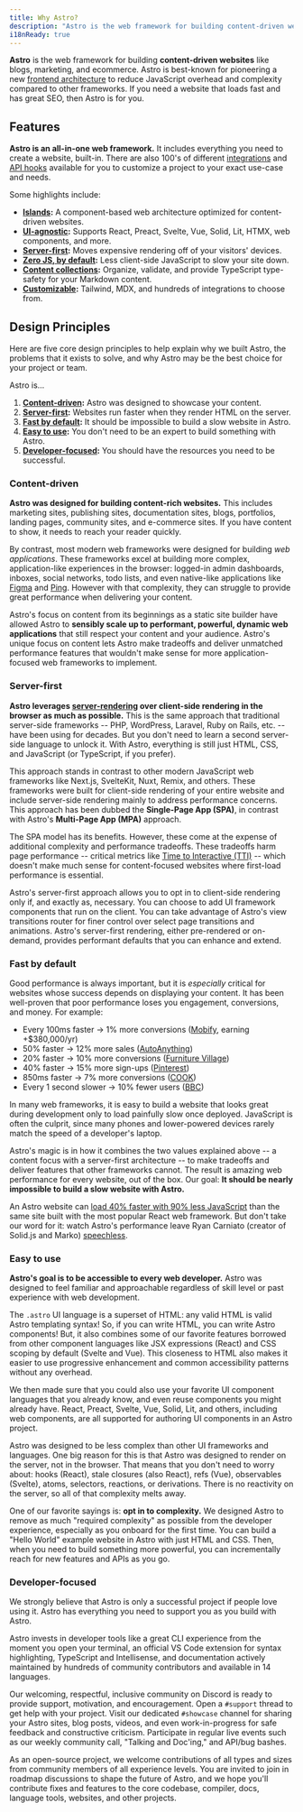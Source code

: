 ```yaml
---
title: Why Astro?
description: "Astro is the web framework for building content-driven websites like blogs, marketing, and ecommerce. Learn more about the things that make Astro special and why Astro might be a good choice for your next website."
i18nReady: true
---
```


**Astro** is the web framework for building **content-driven websites** like blogs, marketing, and ecommerce. Astro is best-known for pioneering a new [frontend architecture](/en/concepts/islands/) to reduce JavaScript overhead and complexity compared to other frameworks. If you need a website that loads fast and has great SEO, then Astro is for you.

## Features

**Astro is an all-in-one web framework.** It includes everything you need to create a website, built-in. There are also 100's of different [integrations](https://astro.build/integrations/) and [API hooks](/en/reference/integrations-reference/) available for you to customize a project to your exact use-case and needs. 

Some highlights include:

- **[Islands](/en/concepts/islands/):** A component-based web architecture optimized for content-driven websites.
- **[UI-agnostic](/en/core-concepts/framework-components/):** Supports React, Preact, Svelte, Vue, Solid, Lit, HTMX, web components, and more.
- **[Server-first](/en/core-concepts/rendering-modes/):** Moves expensive rendering off of your visitors' devices.
- **[Zero JS, by default](/en/core-concepts/astro-components/):** Less client-side JavaScript to slow your site down.
- **[Content collections](/en/guides/content-collections/):** Organize, validate, and provide TypeScript type-safety for your Markdown content.
- **[Customizable](/en/guides/integrations-guide/):** Tailwind, MDX, and hundreds of integrations to choose from.

## Design Principles

Here are five core design principles to help explain why we built Astro, the problems that it exists to solve, and why Astro may be the best choice for your project or team.

Astro is...

1. **[Content-driven](#content-driven):** Astro was designed to showcase your content.
2. **[Server-first](#server-first):** Websites run faster when they render HTML on the server.
3. **[Fast by default](#fast-by-default):** It should be impossible to build a slow website in Astro.
4. **[Easy to use](#easy-to-use):** You don't need to be an expert to build something with Astro.
5. **[Developer-focused](#developer-focused):** You should have the resources you need to be successful.

### Content-driven

**Astro was designed for building content-rich websites.** This includes marketing sites, publishing sites, documentation sites, blogs, portfolios, landing pages, community sites, and e-commerce sites. If you have content to show, it needs to reach your reader quickly.

By contrast, most modern web frameworks were designed for building *web applications*. These frameworks excel at building more complex, application-like experiences in the browser: logged-in admin dashboards, inboxes, social networks, todo lists, and even native-like applications like [Figma](https://figma.com/) and [Ping](https://ping.gg/). However with that complexity, they can struggle to provide great performance when delivering your content.

Astro's focus on content from its beginnings as a static site builder have allowed Astro to **sensibly scale up to performant, powerful, dynamic web applications** that still respect your content and your audience. Astro's unique focus on content lets Astro make tradeoffs and deliver unmatched performance features that wouldn't make sense for more application-focused web frameworks to implement.

### Server-first

**Astro leverages [server-rendering](/en/core-concepts/rendering-modes/) over client-side rendering in the browser as much as possible.** This is the same approach that traditional server-side frameworks -- PHP, WordPress, Laravel, Ruby on Rails, etc. -- have been using for decades. But you don't need to learn a second server-side language to unlock it. With Astro, everything is still just HTML, CSS, and JavaScript (or TypeScript, if you prefer).

This approach stands in contrast to other modern JavaScript web frameworks like Next.js, SvelteKit, Nuxt, Remix, and others. These frameworks were built for client-side rendering of your entire website and include server-side rendering mainly to address performance concerns. This approach has been dubbed the **Single-Page App (SPA)**, in contrast with Astro's **Multi-Page App (MPA)** approach.

The SPA model has its benefits. However, these come at the expense of additional complexity and performance tradeoffs. These tradeoffs harm page performance -- critical metrics like [Time to Interactive (TTI)](https://web.dev/interactive/) -- which doesn't make much sense for content-focused websites where first-load performance is essential.

Astro's server-first approach allows you to opt in to client-side rendering only if, and exactly as, necessary. You can choose to add UI framework components that run on the client. You can take advantage of Astro's view transitions router for finer control over select page transitions and animations. Astro's server-first rendering, either pre-rendered or on-demand, provides performant defaults that you can enhance and extend.

### Fast by default

Good performance is always important, but it is *especially* critical for websites whose success depends on displaying your content. It has been well-proven that poor performance loses you engagement, conversions, and money. For example:

- Every 100ms faster → 1% more conversions ([Mobify](https://web.dev/why-speed-matters/), earning +$380,000/yr)
- 50% faster → 12% more sales ([AutoAnything](https://www.digitalcommerce360.com/2010/08/19/web-accelerator-revs-conversion-and-sales-autoanything/))
- 20% faster → 10% more conversions ([Furniture Village](https://www.thinkwithgoogle.com/intl/en-gb/marketing-strategies/app-and-mobile/furniture-village-and-greenlight-slash-page-load-times-boosting-user-experience/))
- 40% faster → 15% more sign-ups ([Pinterest](https://medium.com/pinterest-engineering/driving-user-growth-with-performance-improvements-cfc50dafadd7))
- 850ms faster → 7% more conversions ([COOK](https://web.dev/why-speed-matters/))
- Every 1 second slower → 10% fewer users ([BBC](https://www.creativebloq.com/features/how-the-bbc-builds-websites-that-scale))

In many web frameworks, it is easy to build a website that looks great during development only to load painfully slow once deployed. JavaScript is often the culprit, since many phones and lower-powered devices rarely match the speed of a developer's laptop.

Astro's magic is in how it combines the two values explained above -- a content focus with a server-first architecture -- to make tradeoffs and deliver features that other frameworks cannot. The result is amazing web performance for every website, out of the box. Our goal: **It should be nearly impossible to build a slow website with Astro.** 

An Astro website can [load 40% faster with 90% less JavaScript](https://twitter.com/t3dotgg/status/1437195415439360003) than the same site built with the most popular React web framework. But don't take our word for it: watch Astro's performance leave Ryan Carniato (creator of Solid.js and Marko) [speechless](https://youtu.be/2ZEMb_H-LYE?t=8163).


### Easy to use

**Astro's goal is to be accessible to every web developer.** Astro was designed to feel familiar and approachable regardless of skill level or past experience with web development. 

The `.astro` UI language is a superset of HTML: any valid HTML is valid Astro templating syntax! So, if you can write HTML, you can write Astro components! But, it also combines some of our favorite features borrowed from other component languages like JSX expressions (React) and CSS scoping by default (Svelte and Vue). This closeness to HTML also makes it easier to use progressive enhancement and common accessibility patterns without any overhead.

We then made sure that you could also use your favorite UI component languages that you already know, and even reuse components you might already have. React, Preact, Svelte, Vue, Solid, Lit, and others, including web components, are all supported for authoring UI components in an Astro project.

Astro was designed to be less complex than other UI frameworks and languages. One big reason for this is that Astro was designed to render on the server, not in the browser. That means that you don't need to worry about: hooks (React), stale closures (also React), refs (Vue), observables (Svelte), atoms, selectors, reactions, or derivations. There is no reactivity on the server, so all of that complexity melts away.

One of our favorite sayings is: **opt in to complexity.** We designed Astro to remove as much "required complexity" as possible from the developer experience, especially as you onboard for the first time. You can build a "Hello World" example website in Astro with just HTML and CSS. Then, when you need to build something more powerful, you can incrementally reach for new features and APIs as you go.

### Developer-focused

We strongly believe that Astro is only a successful project if people love using it. Astro has everything you need to support you as you build with Astro.

Astro invests in developer tools like a great CLI experience from the moment you open your terminal, an official VS Code extension for syntax highlighting, TypeScript and Intellisense, and documentation actively maintained by hundreds of community contributors and available in 14 languages.

Our welcoming, respectful, inclusive community on Discord is ready to provide support, motivation, and encouragement. Open a `#support` thread to get help with your project. Visit our dedicated `#showcase` channel for sharing your Astro sites, blog posts, videos, and even work-in-progress for safe feedback and constructive criticism. Participate in regular live events such as our weekly community call, "Talking and Doc'ing," and API/bug bashes.

As an open-source project, we welcome contributions of all types and sizes from community members of all experience levels. You are invited to join in roadmap discussions to shape the future of Astro, and we hope you'll contribute fixes and features to the core codebase, compiler, docs, language tools, websites, and other projects.
